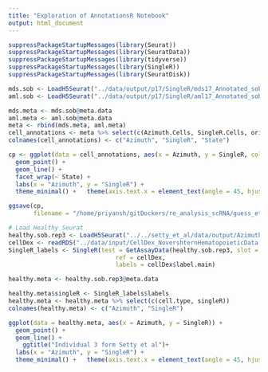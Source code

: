 ```yaml
---
title: "Exploration of AnnotationsR Notebook"
output: html_document
---
```


```r
suppressPackageStartupMessages(library(Seurat))
suppressPackageStartupMessages(library(SeuratData))
suppressPackageStartupMessages(library(tidyverse))
suppressPackageStartupMessages(library(SingleR))
suppressPackageStartupMessages(library(SeuratDisk))
```

```r
mds.sob <- LoadH5Seurat("../data/output/p17/SingleR/mds17_Annotated_sob.h5seurat")
aml.sob <- LoadH5Seurat("../data/output/p17/SingleR/aml17_Annotated_sob.h5seurat")
```

```r
mds.meta <- mds.sob@meta.data
aml.meta <- aml.sob@meta.data
meta <- rbind(mds.meta, aml.meta)
cell_annotations <- meta %>% select(c(Azimuth.Cells, SingleR.Cells, orig.ident))
colnames(cell_annotations) <- c("Azimuth", "SingleR", "State")
```

```r
cp <- ggplot(data = cell_annotations, aes(x = Azimuth, y = SingleR, color = State)) +
  geom_point() +
  geom_line() +
  facet_wrap(~ State) +
  labs(x = "Azimuth", y = "SingleR") +
  theme_minimal() +   theme(axis.text.x = element_text(angle = 45, hjust = 1))

ggsave(cp, 
       filename = "/home/priyansh/gitDockers/re_analysis_scRNA/guess_et_al/data/output/p17/SingleR/Connection_Plot.png", dpi = 1000, limitsize = F, width = 14, height = 7)
```


```r
# Load Healthy Seurat
healthy.sob.rep3 <- LoadH5Seurat("../../setty_et_al/data/output/Azimuth/rep3_Annotated_sob.h5seurat")
cellDex <- readRDS("../data/input/CellDex_NovershternHematopoieticData.RDS")
SingleR_labels <- SingleR(test = GetAssayData(healthy.sob.rep3, slot = "data"),
                              ref = cellDex,
                              labels = cellDex$label.main)

healthy.meta <- healthy.sob.rep3@meta.data

healthy.meta$singleR <- SingleR_labels$labels
healthy.meta <- healthy.meta %>% select(c(cell.type, singleR))
colnames(healthy.meta) <- c("Azimuth", "SingleR")

ggplot(data = healthy.meta, aes(x = Azimuth, y = SingleR)) +
  geom_point() +
  geom_line() +
    ggtitle("Individual 3 form Setty et al")+
  labs(x = "Azimuth", y = "SingleR") +
  theme_minimal() +   theme(axis.text.x = element_text(angle = 45, hjust = 1))
```

